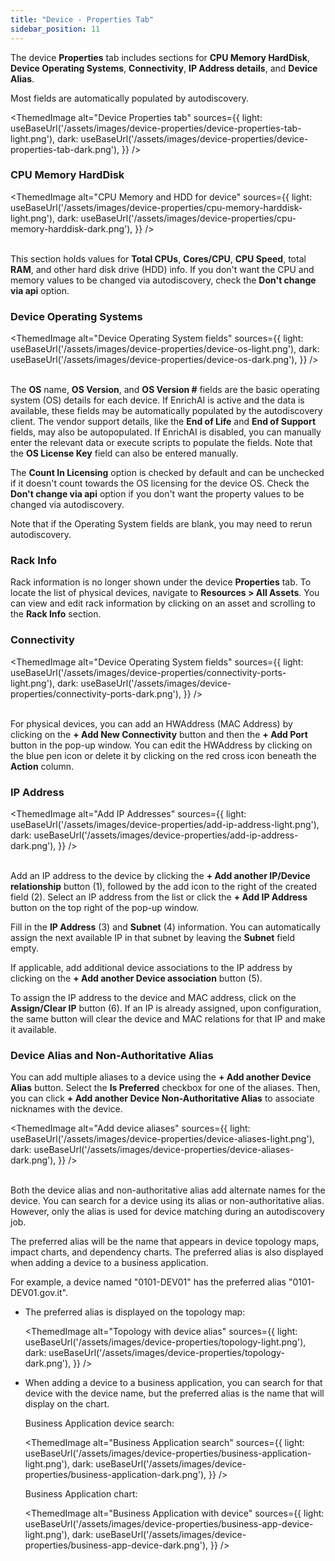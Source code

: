 ```yaml
---
title: "Device - Properties Tab"
sidebar_position: 11
---
```



The device **Properties** tab includes sections for **CPU Memory HardDisk**, **Device Operating Systems**, **Connectivity**, **IP Address details**, and **Device Alias**.

Most fields are automatically populated by autodiscovery.

<ThemedImage
  alt="Device Properties tab"
  sources={{
    light: useBaseUrl('/assets/images/device-properties/device-properties-tab-light.png'),
    dark: useBaseUrl('/assets/images/device-properties/device-properties-tab-dark.png'),
  }}
/>

### CPU Memory HardDisk

<ThemedImage
  alt="CPU Memory and HDD for device"
  sources={{
    light: useBaseUrl('/assets/images/device-properties/cpu-memory-harddisk-light.png'),
    dark: useBaseUrl('/assets/images/device-properties/cpu-memory-harddisk-dark.png'),
  }}
/>
<br/><br/>

This section holds values for **Total CPUs**, **Cores/CPU**, **CPU Speed**, total **RAM**, and other hard disk drive (HDD) info. If you don't want the CPU and memory values to be changed via autodiscovery, check the **Don't change via api** option.

### Device Operating Systems

<ThemedImage
  alt="Device Operating System fields"
  sources={{
    light: useBaseUrl('/assets/images/device-properties/device-os-light.png'),
    dark: useBaseUrl('/assets/images/device-properties/device-os-dark.png'),
  }}
/>
<br/><br/>

The **OS** name, **OS Version**, and **OS Version #** fields are the basic operating system (OS) details for each device. If EnrichAI is active and the data is available, these fields may be automatically populated by the autodiscovery client. The vendor support details, like the **End of Life** and **End of Support** fields, may also be autopopulated. If EnrichAI is disabled, you can manually enter the relevant data or execute scripts to populate the fields. Note that the **OS License Key** field can also be entered manually. 

The **Count In Licensing** option is checked by default and can be unchecked if it doesn't count towards the OS licensing for the device OS. Check the **Don't change via api** option if you don't want the property values to be changed via autodiscovery.

Note that if the Operating System fields are blank, you may need to rerun autodiscovery.

### Rack Info

Rack information is no longer shown under the device **Properties** tab. To locate the list of physical devices, navigate to **Resources > All Assets**. You can view and edit rack information by clicking on an asset and scrolling to the **Rack Info** section. 

### Connectivity 

<ThemedImage
  alt="Device Operating System fields"
  sources={{
    light: useBaseUrl('/assets/images/device-properties/connectivity-ports-light.png'),
    dark: useBaseUrl('/assets/images/device-properties/connectivity-ports-dark.png'),
  }}
/> 
<br/><br/>

For physical devices, you can add an HWAddress (MAC Address) by clicking on the **+ Add New Connectivity** button and then the **+ Add Port** button in the pop-up window. You can edit the HWAddress by clicking on the blue pen icon or delete it by clicking on the red cross icon beneath the **Action** column. 

### IP Address

<ThemedImage
  alt="Add IP Addresses"
  sources={{
    light: useBaseUrl('/assets/images/device-properties/add-ip-address-light.png'),
    dark: useBaseUrl('/assets/images/device-properties/add-ip-address-dark.png'),
  }}
/>
<br/><br/>

Add an IP address to the device by clicking the **+ Add another IP/Device relationship** button (1), followed by the add icon to the right of the created field (2). Select an IP address from the list or click the **+ Add IP Address** button on the top right of the pop-up window. 

Fill in the **IP Address** (3) and **Subnet** (4) information. You can automatically assign the next available IP in that subnet by leaving the **Subnet** field empty. 

If applicable, add additional device associations to the IP address by clicking on the **+ Add another Device association** button (5).

To assign the IP address to the device and MAC address, click on the **Assign/Clear IP** button (6). If an IP is already assigned, upon configuration, the same button will clear the device and MAC relations for that IP and make it available.

### Device Alias and Non-Authoritative Alias

You can add multiple aliases to a device using the **+ Add another Device Alias** button. Select the **Is Preferred** checkbox for one of the aliases. Then, you can click **+ Add another Device Non-Authoritative Alias** to associate nicknames with the device.

<ThemedImage
  alt="Add device aliases"
  sources={{
    light: useBaseUrl('/assets/images/device-properties/device-aliases-light.png'),
    dark: useBaseUrl('/assets/images/device-properties/device-aliases-dark.png'),
  }}
/>
<br/><br/>

Both the device alias and non-authoritative alias add alternate names for the device. You can search for a device using its alias or non-authoritative alias. However, only the alias is used for device matching during an autodiscovery job.

The preferred alias will be the name that appears in device topology maps, impact charts, and dependency charts. The preferred alias is also displayed when adding a device to a business application. 

For example, a device named "0101-DEV01" has the preferred alias "0101-DEV01.gov.it". 

- The preferred alias is displayed on the topology map:

  <ThemedImage
    alt="Topology with device alias"
    sources={{
      light: useBaseUrl('/assets/images/device-properties/topology-light.png'),
      dark: useBaseUrl('/assets/images/device-properties/topology-dark.png'),
    }}
  />

- When adding a device to a business application, you can search for that device with the device name, but the preferred alias is the name that will display on the chart.

  Business Application device search:

  <ThemedImage
    alt="Business Application search"
    sources={{
      light: useBaseUrl('/assets/images/device-properties/business-application-light.png'),
      dark: useBaseUrl('/assets/images/device-properties/business-application-dark.png'),
    }}
  />

  Business Application chart:

  <ThemedImage
    alt="Business Application with device"
    sources={{
      light: useBaseUrl('/assets/images/device-properties/business-app-device-light.png'),
      dark: useBaseUrl('/assets/images/device-properties/business-app-device-dark.png'),
    }}
  />
